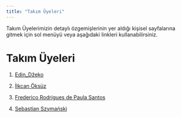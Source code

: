 ```yaml
---
title: "Takım Üyeleri"
---
```


Takım Üyelerimizin detaylı özgemişlerinin yer aldığı kişisel sayfalarına gitmek için sol menüyü veya aşağıdaki linkleri kullanabilirsiniz.

# Takım Üyeleri

1.  [Edin_Džeko](/takim/edindzeko.qmd)

2.  [İlkcan Öksüz](/takim/ilkcanoksuz.qmd "İlkcan Öksüz")

3.  [Frederico Rodrigues de Paula Santos](/takim/fred.qmd)

4.  [Sebastian Szymański](/takim/szymanski.qmd)
